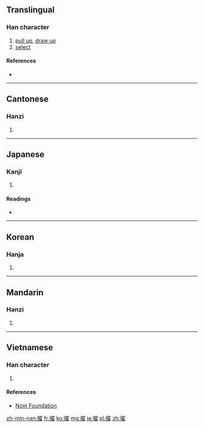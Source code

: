 ==Translingual==

===Han character===
{{Han char|rn=64|rad=手|as=14|sn=17|four=57014|canj=QSMG,XQSMG|ids=⿰扌翟}}

# [[pull up]], [[draw up]]
# [[select]]

====References====
* {{Han ref|kx=0459.270|dkj=12852|dj=0808.200|hdz=31977.070|uh=64E2|ud=25826|bh=C0C2|bd=49346}}

----

==Cantonese==

===Hanzi===
{{yue-hanzi|jyut=[[zaak6]], [[zok6]]|y=jaak6, jok6}}

# {{defn|lang=yue|sort=手14}}

----

==Japanese==

===Kanji===
{{ja-kanji|grade=|rs=手14}}

# {{defn|lang=ja|sort=手14}}

====Readings====
* {{ja-readings|on=[[てき]] (teki), [[たく]] (taku)|kun=[[ぬきんでる]] (nukinderu)}}

----

==Korean==

===Hanja===
{{ko-hanja|hangeul=탁|eumhun=|rv=tak|mr=t'ak|y=thak}}

# {{defn|lang=ko|sort=手14}}

----

==Mandarin==

===Hanzi===
{{cmn-hanzi|pin=[[zhuó]] ([[zhuo2]])|wg=cho<sup>2</sup>}}

# {{defn|lang=cmn|sort=手14}}

----

==Vietnamese==

===Han character===
{{vi-readings|rs=手14|hanviet=trạc}}

# {{defn|lang=vi|sort=手14}}

====References====
* [http://nomfoundation.org/common/nom_details.php?codepoint=64e2 Nom Foundation]

[[zh-min-nan:擢]]
[[fr:擢]]
[[ko:擢]]
[[mg:擢]]
[[ja:擢]]
[[pl:擢]]
[[zh:擢]]